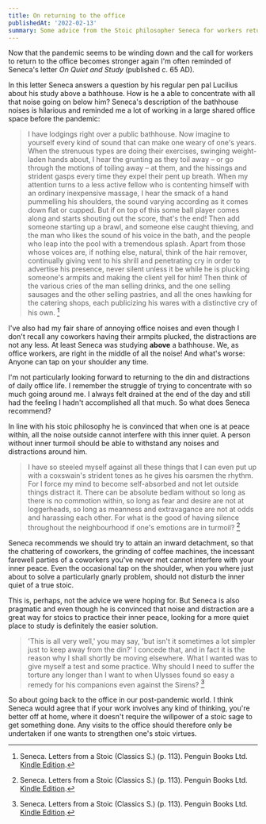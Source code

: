 ```yaml
---
title: On returning to the office
publishedAt: '2022-02-13'
summary: Some advice from the Stoic philosopher Seneca for workers returning to the office after the pandemic.
---
```


Now that the pandemic seems to be winding down and the call for workers to return to the office becomes stronger again I'm often reminded of Seneca's letter _On Quiet and Study_ (published c. 65 AD).

In this letter Seneca answers a question by his regular pen pal Lucilius about his study above a bathhouse. How is he a able to concentrate with all that noise going on below him? Seneca's description of the bathhouse noises is hilarious and reminded me a lot of working in a large shared office space before the pandemic:

> I have lodgings right over a public bathhouse. Now imagine to yourself every kind of sound that can make one weary of one's years. When the strenuous types are doing their exercises, swinging weight-laden hands about, I hear the grunting as they toil away – or go through the motions of toiling away – at them, and the hissings and strident gasps every time they expel their pent up breath. When my attention turns to a less active fellow who is contenting himself with an ordinary inexpensive massage, I hear the smack of a hand pummelling his shoulders, the sound varying according as it comes down flat or cupped. But if on top of this some ball player comes along and starts shouting out the score, that's the end! Then add someone starting up a brawl, and someone else caught thieving, and the man who likes the sound of his voice in the bath, and the people who leap into the pool with a tremendous splash. Apart from those whose voices are, if nothing else, natural, think of the hair remover, continually giving vent to his shrill and penetrating cry in order to advertise his presence, never silent unless it be while he is plucking someone's armpits and making the client yell for him! Then think of the various cries of the man selling drinks, and the one selling sausages and the other selling pastries, and all the ones hawking for the catering shops, each publicizing his wares with a distinctive cry of his own. [^1]

I've also had my fair share of annoying office noises and even though I don't recall any coworkers having their armpits plucked, the distractions are not any less. At least Seneca was studying **above** a bathhouse. We, as office workers, are right in the middle of all the noise! And what's worse: Anyone can tap on your shoulder any time.

I'm not particularly looking forward to returning to the din and distractions of daily office life. I remember the struggle of trying to concentrate with so much going around me. I always felt drained at the end of the day and still had the feeling I hadn't accomplished all that much. So what does Seneca recommend?

In line with his stoic philosophy he is convinced that when one is at peace within, all the noise outside cannot interfere with this inner quiet. A person without inner turmoil should be able to withstand any noises and distractions around him.

> I have so steeled myself against all these things that I can even put up with a coxswain's strident tones as he gives his oarsmen the rhythm. For I force my mind to become self-absorbed and not let outside things distract it. There can be absolute bedlam without so long as there is no commotion within, so long as fear and desire are not at loggerheads, so long as meanness and extravagance are not at odds and harassing each other. For what is the good of having silence throughout the neighbourhood if one's emotions are in turmoil? [^1]

Seneca recommends we should try to attain an inward detachment, so that the chattering of coworkers, the grinding of coffee machines, the incessant farewell parties of a coworkers you've never met cannot interfere with your inner peace. Even the occasional tap on the shoulder, when you where just about to solve a particularly gnarly problem, should not disturb the inner quiet of a true stoic.

This is, perhaps, not the advice we were hoping for. But Seneca is also pragmatic and even though he is convinced that noise and distraction are a great way for stoics to practice their inner peace, looking for a more quiet place to study is definitely the easier solution.

> 'This is all very well,' you may say, 'but isn't it sometimes a lot simpler just to keep away from the din?' I concede that, and in fact it is the reason why I shall shortly be moving elsewhere. What I wanted was to give myself a test and some practice. Why should I need to suffer the torture any longer than I want to when Ulysses found so easy a remedy for his companions even against the Sirens? [^1]

So about going back to the office in our post-pandemic world. I think Seneca would agree that if your work involves any kind of thinking, you're better off at home, where it doesn't require the willpower of a stoic sage to get something done. Any visits to the office should therefore only be undertaken if one wants to strengthen one's stoic virtues.

[^1]: Seneca. Letters from a Stoic (Classics S.) (p. 113). Penguin Books Ltd. [Kindle Edition](https://www.amazon.com/Senecas-Letters-Lucius-Annaeus-Seneca-ebook/dp/B07DXPT5XL).
